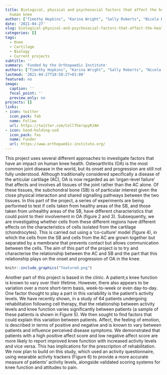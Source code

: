 ```yaml
---
title: Biological, physical and psychosocial factors that affect the health of the
  human knee
author: ["Timothy Hopkins", "Karina Wright", "Sally Roberts", "Nicola Kuiper", "Jan Herman Kuiper"]
date: '2021-04-27'
slug: biological-physical-and-psychosocial-factors-that-affect-the-health-of-the-human-knee
categories: []
tags:
  - Knee
  - Cartilage
  - Biology
  - Current projects
subtitle: ''
summary: 'Funded by the Orthopaedic Institute'
authors: ["Timothy Hopkins", "Karina Wright", "Sally Roberts", "Nicola Kuiper", "Jan Herman Kuiper"]
lastmod: '2021-04-27T10:58:27+01:00'
featured: no
image:
  caption: ''
  focal_point: ''
  preview_only: no
projects: []
links:
- icon: twitter
  icon_pack: fab
  name: Follow
  url: https://twitter.com/CellTherapyRJAH
- icon: hand-holding-usd
  icon_pack: fas
  name: Funder
  url: https://www.orthopaedic-institute.org/
---
```


This project uses several different approaches to investigate factors that have an impact on human knee health. Osteoarthritis (OA) is the most common joint disease in the world, but its onset and progression are still not fully understood. 
Although traditionally considered specifically a disease of the articular cartilage (AC), OA is now regarded as an 'organ-level failure' that affects and involves all tissues of the joint rather than the AC alone. 
Of these tissues, the subchondral bone (SB) is of particular interest given the close physical interaction and shared signalling pathways between the two tissues. 
In this part of the project, a series of experiments are being performed to test if cells taken from healthy areas of the SB, and those taken from unhealthy areas of the SB, have different characteristics that could point to their involvement in OA (figure 2 and 3). 
Subsequently, we are investigating whether cells from these different regions have different effects on the characteristics of cells isolated from the cartilage (chondrocytes). This is carried out using a 'co-culture' model (figure 4), in which the cells from the SB and cells from the AC are grown together but separated by a membrane that prevents contact but allows communication between the cells. 
The aim of this part of the project is to try and characterise the relationship between the AC and SB and the part that this relationship plays on the onset and progression of OA in the knee.  
```r
knitr::include_graphics("featured.png")
```

Another part of this project is based in the clinic. 
A patient;s knee function is known to vary over their lifetime. 
However, there also appears to be variation over a more short-term basis, week-to-week or even day-to-day.
One factor thought to play a part in this variability is the patient's activity levels. 
We have recently shown, in a study of 64 patients undergoing rehabilitation following cell therapy, that the relationship between activity levels and knee function varies significantly between patients (a sample of these patients is shown in Figure 5). 
We then sought to find factors that could explain this variation between patients. 
Affect, the feeling of emotion, is described in terms of positive and negative and is known to vary between patients and influence perceived disease symptoms. 
We demonstrated that patients with a high positive affect score and low negative affect score are more likely to report improved knee function with increased activity levels and vice versa. 
This has implications for the prescription of rehabilitation. We now plan to build on this study, which used an activity questionnaire, using wearable activity trackers (Figure 6) to provide a more accurate measure of patients' activity levels, alongside validated scoring systems for knee function and attitudes to pain. 
